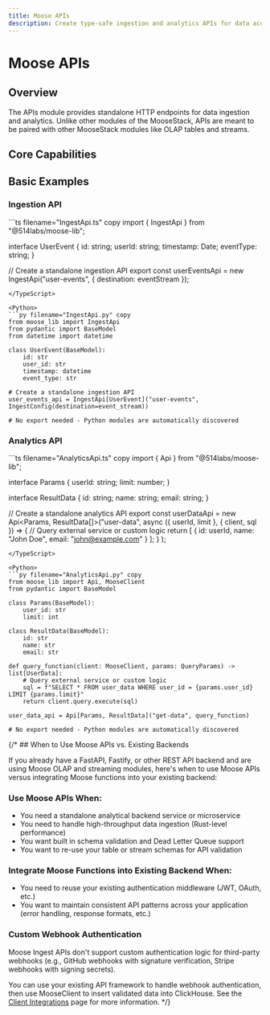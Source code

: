 ```yaml
---
title: Moose APIs
description: Create type-safe ingestion and analytics APIs for data access and integration
---
```



# Moose APIs
<LanguageSwitcher />

## Overview

The APIs module provides standalone HTTP endpoints for data ingestion and analytics. Unlike other modules of the MooseStack, APIs are meant to be paired with other MooseStack modules like OLAP tables and streams.


## Core Capabilities

<CTACards>
<CTACard
  title="Ingest New Data"
  description="Create HTTP POST endpoints for data ingestion with validation and routing"
  ctaLink="/moose/apis/ingest-api"
  ctaLabel="Learn More →"
  badge={{ variant: "moose", text: "Ingest" }}
/>
<CTACard
  title="Expose Analytics"
  description="Create HTTP GET endpoints for reading data from your OLAP database with query parameters"
  ctaLink="/moose/apis/analytics-api"
  ctaLabel="Learn More →"
  badge={{ variant: "moose", text: "Analytics" }}
/>
<CTACard
  title="Trigger Workflows"
  description="Create HTTP POST endpoints to trigger workflows and other processes"
  ctaLink="/moose/apis/trigger-api"
  ctaLabel="Learn More →"
  badge={{ variant: "moose", text: "Trigger" }}
/>
</CTACards>

## Basic Examples

<ExportRequirement primitive="API" example="export { userEventsApi, userDataApi }" />

### Ingestion API

<TypeScript>
```ts filename="IngestApi.ts" copy
import { IngestApi } from "@514labs/moose-lib";

interface UserEvent {
  id: string;
  userId: string;
  timestamp: Date;
  eventType: string;
}

// Create a standalone ingestion API
export const userEventsApi = new IngestApi<UserEvent>("user-events", {
  destination: eventStream
});
```
</TypeScript>

<Python>
```py filename="IngestApi.py" copy
from moose_lib import IngestApi
from pydantic import BaseModel
from datetime import datetime

class UserEvent(BaseModel):
    id: str
    user_id: str
    timestamp: datetime
    event_type: str

# Create a standalone ingestion API
user_events_api = IngestApi[UserEvent]("user-events", IngestConfig(destination=event_stream))

# No export needed - Python modules are automatically discovered
```
</Python>

### Analytics API

<TypeScript>
```ts filename="AnalyticsApi.ts" copy
import { Api } from "@514labs/moose-lib";

interface Params {
  userId: string;
  limit: number;
}

interface ResultData {
  id: string;
  name: string;
  email: string;
}

// Create a standalone analytics API
export const userDataApi = new Api<Params, ResultData[]>("user-data", 
  async ({ userId, limit }, { client, sql }) => {
    // Query external service or custom logic
    return [
      { id: userId, name: "John Doe", email: "john@example.com" }
    ];
  }
);
```
</TypeScript>

<Python>
```py filename="AnalyticsApi.py" copy
from moose_lib import Api, MooseClient
from pydantic import BaseModel

class Params(BaseModel):
    user_id: str
    limit: int

class ResultData(BaseModel):
    id: str
    name: str
    email: str

def query_function(client: MooseClient, params: QueryParams) -> list[UserData]:
    # Query external service or custom logic
    sql = f"SELECT * FROM user_data WHERE user_id = {params.user_id} LIMIT {params.limit}"
    return client.query.execute(sql)

user_data_api = Api[Params, ResultData]("get-data", query_function)

# No export needed - Python modules are automatically discovered
```
</Python>

{/* ## When to Use Moose APIs vs. Existing Backends

If you already have a FastAPI, Fastify, or other REST API backend and are using Moose OLAP and streaming modules, here's when to use Moose APIs versus integrating Moose functions into your existing backend:

### Use Moose APIs When:

- You need a standalone analytical backend service or microservice
- You need to handle high-throughput data ingestion (Rust-level performance)
- You want built in schema validation and Dead Letter Queue support
- You want to re-use your table or stream schemas for API validation


### Integrate Moose Functions into Existing Backend When:

- You need to reuse your existing authentication middleware (JWT, OAuth, etc.)
- You want to maintain consistent API patterns across your application (error handling, response formats, etc.)

### Custom Webhook Authentication
Moose Ingest APIs don't support custom authentication logic for third-party webhooks (e.g., GitHub webhooks with signature verification, Stripe webhooks with signing secrets).

You can use your existing API framework to handle webhook authentication, then use MooseClient to insert validated data into ClickHouse. See the [Client Integrations](/stack/open-api) page for more information. */}